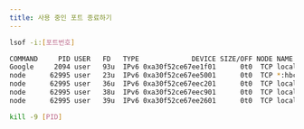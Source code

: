```yaml
---
title: 사용 중인 포트 종료하기
---
```


```bash
lsof -i:[포트번호]
```

```bash
COMMAND     PID USER   FD   TYPE             DEVICE SIZE/OFF NODE NAME
Google     2094 user   93u  IPv6 0xa30f52ce67ee1f01      0t0  TCP localhost:60840->localhost:hbci (ESTABLISHED)
node      62995 user   23u  IPv6 0xa30f52ce67ee5001      0t0  TCP *:hbci (LISTEN)
node      62995 user   36u  IPv6 0xa30f52ce67eec201      0t0  TCP localhost:hbci->localhost:58241 (CLOSED)
node      62995 user   38u  IPv6 0xa30f52ce67eec901      0t0  TCP localhost:hbci->localhost:60839 (CLOSED)
node      62995 user   39u  IPv6 0xa30f52ce67ee2601      0t0  TCP localhost:hbci->localhost:60840 (ESTABLISHED)
```

```bash
kill -9 [PID]
```
